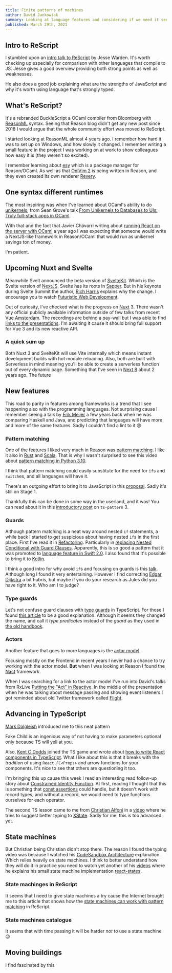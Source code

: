 ```yaml
---
title: Finite patterns of machines
author: Dawid Jankowiak
summary: Looking at language features and considering if we need it seems that the future brings us actors and state machines.
published: March 29th, 2021
---
```


## Intro to ReScript

I stumbled upon an [intro talk to ReScript](https://www.youtube.com/watch?v=dFHj1d9FG8M) by Jesse Warden.
It's worth checking up especially for comparison with other languages that compile to JS.
Jesse gives a good overview providing both strong points as well as weaknesses.

He also does a good job explaining what are the strengths of JavaScript and
why it's worth using language that's strongly typed.

## What's ReScript?

It's a rebranded BuckleScript a OCaml compiler from Bloomberg with
[ReasonML](https://reasonml.github.io/en/) syntax.
Seeing that Reason blog didn't get any new post since 2018 I would argue that
the whole community effort was moved to ReScript.

I started looking at ReasonML almost 4 years ago. I remember how hard it was to set up on Windows,
and how slowly it changed. I remember writing a small feature in the project I was working on at work
to show colleagues how easy it is (they weren't so excited).

I remember learning about [esy](https://esy.sh/en/) which is a package manager for Reason/OCaml.
As well as that [OniVim 2](https://www.onivim.io/) is being written in Reason,
and they even created its own renderer [Revery](https://www.outrunlabs.com/revery/).

## One syntax different runtimes

The most inspiring was when I've learned about OCaml's ability to do [unikernels](http://unikernel.org/),
from Sean Grove's talk [From Unikernels to Databases to UIs: Truly full-stack apps in OCaml](https://youtu.be/QWfHrbSqnB0).

With that and the fact that Javier Chávarri writing about
[running React on the server with OCaml](https://www.javierchavarri.com/react-server-side-rendering-with-ocaml/)
a year ago I was expecting that someone would write a NextJS-like framework in Reason/OCaml
that would run as unikernel savings ton of money.

I'm patient.

## Upcoming Nuxt and Svelte

Meanwhile Svelt announced the beta version of [SvelteKit](https://kit.svelte.dev/).
Which is the Svelte version of [NextJS](https://nextjs.org/).
Svelte has its roots in [Sapper](https://sapper.svelte.dev/). But in his keynote during Svelte Summit
the author, [Rich Harris](https://twitter.com/rich_harris) explains why the change.
I encourage you to watch [Futuristic Web Development](https://youtu.be/qSfdtmcZ4d0).

Out of curiosity, I've checked what is the progress on [Nuxt](https://nuxtjs.org/) 3.
There wasn't any official publicly available information outside of few talks
from recent [Vue Amsterdam](https://vuejs.amsterdam/). The recordings are behind a pay-wall
but I was able to find
[links to the presentations](https://github.com/nuxt/nuxt.js/issues/5708#issuecomment-791559583).
I'm awaiting it cause it should bring full support for Vue 3 and its new reactive API.

### A quick sum up

Both Nuxt 3 and SvelteKit will use Vite internally which means instant development builds
with hot module reloading. Also, both are built with Serverless in mind meaning
you'll be able to create a serverless function out of every dynamic page. Something that
I've seen in [Next 8](https://nextjs.org/blog/next-8#serverless-nextjs) about 2 years ago.
The future

## New features

This road to parity in features among frameworks is a trend that I see happening
also with the programming languages. Not surprising cause I remember seeing
a talk by [Erik Meijer](https://twitter.com/headinthebox) a few years back when he
was comparing Haskell and Java, and predicting that languages will have more and
more of the same features.
Sadly I couldn't find a lint to it 😟

### Pattern matching

One of the features I liked very much in Reason was
[pattern matching](https://reasonml.github.io/docs/en/pattern-matching.html).
I like it also in [Rust](https://doc.rust-lang.org/book/ch18-00-patterns.html)
and [Scala](https://docs.scala-lang.org/tour/pattern-matching.html).
That is why I wasn't surprised to see this video about
[pattern matching in Python 3.10](https://youtu.be/SYTVSeTgL3s).

I think that pattern matching could easily substitute for the need for
`if`s and `switch`es, and all languages will have it.

There's an outgoing effort to bring it to JavaScript
in this [proposal](https://github.com/tc39/proposal-pattern-matching).
Sadly it's still on Stage 1.

Thankfully this can be done in some way in the userland, and it was!
You can read about it in this [introductory post](https://dev.to/gvergnaud/bringing-pattern-matching-to-typescript-introducing-ts-pattern-v3-0-o1k)
on `ts-pattern` 3.

### Guards

Although pattern matching is a neat way around nested `if` statements, a while back I started
to get suspicious about having nested `if`s in the first place.
First I've read it in [Refactoring](https://martinfowler.com/books/refactoring.html).
Particularly in [replacing Nested Conditional with Guard Clauses](https://refactoring.com/catalog/replaceNestedConditionalWithGuardClauses.html).
Apparently, this is so good a pattern that it was promoted to
[language feature in Swift 2.0](https://ericcerney.com/swift-guard-statement/).
I also found that it's possible to bring it to [Kotlin](https://medium.com/swlh/swifts-guard-statement-for-kotlin-967ba580443f).

I think a good intro for why avoid `if`s and focusing on guards is this
[talk](https://youtu.be/z43bmaMwagI). Although long I found it very entertaining.
However I find correcting [Edgar Dijkstra](https://en.wikipedia.org/wiki/Edsger_W._Dijkstra)
a bit hubris, but maybe if you do your research as Jules did you have right to it.
Who am I to judge?

### Type guards

Let's not confuse guard clauses with [type guards](https://www.typescriptlang.org/docs/handbook/2/narrowing.html#using-type-predicates)
in TypeScript.
For those I found [this article](https://dev.to/smeijer/typescript-type-guards-and-type-predicates-4m5e)
to be a good explanation.
Although it seems they changed the name, and call it _type predicates_ instead of the _guard_
as they used in [the old handbook](https://www.typescriptlang.org/docs/handbook/advanced-types.html#user-defined-type-guards).

### Actors

Another feature that goes to more languages is the [actor model](https://www.brianstorti.com/the-actor-model/).

<Tweet id="1371905125539799041" />

Focusing mostly on the Frontend in recent years I never had a chance to try working with the
actor model. **But** when I was looking at Reason I found the [Nact](https://nact.io/)
framework.

When I was searching for a link to the actor model I've run into David's talks from RxLive
[Putting the "Act" in Reactive](https://youtu.be/lnmDFEriZ7Q). In the middle of the presentation
when he was talking about message passing and showing event listeners I got reminded about
old Twitter framework called [Flight](https://flightjs.github.io/).

## Advancing in TypeScript

[Mark Dalgleish](https://twitter.com/markdalgleish?s=20) introduced me to this neat pattern

<Tweet id="1370951759284162565" />

Fake Child is an ingenious way of not having to make parameters optional only because
TS will yell at you.

Also, [Kent C Dodds](https://twitter.com/kentcdodds/) joined the TS game and wrote about
[how to write React components in TypeScript](https://kentcdodds.com/blog/how-to-write-a-react-component-in-typescript).
What I like about this is that it breaks with the _tradition_ of using `React.FC<Props>`
and arrow functions for your components. It's nice to see that others are questioning it too.

I'm bringing this up cause this week I read an interesting read follow-up story about
[Constrained Identity Function](https://kentcdodds.com/blog/how-to-write-a-constrained-identity-function-in-typescript).
At first, reading I thought that this is something that [const assertions](https://mariusschulz.com/blog/const-assertions-in-literal-expressions-in-typescript)
could handle, but it doesn't work with record types, and without a record, we would need to type
functions ourselves for each operator.

The second TS lesson came to me from [Christian Alfoni](https://twitter.com/christianalfoni) in a
[video](https://youtu.be/v9TTqLIh_WI) where he tries to suggest better typing to
[XState](https://xstate.js.org/). Sadly for me, this is too advanced yet.

## State machines

But Christian being Christian didn't stop there. The reason I found the typing video was
because I watched his [CodeSandbox Architecture](https://youtu.be/Vj3SqPZT6Qs)
explanation. Which relies heavily on state machines. I think to better understand how they will
do it in practice you need to watch yet another of his [videos](https://youtu.be/ul_3ABrpj64)
where he explains his small state machine implementation
[react-states](https://github.com/christianalfoni/react-states).

### State machinges in ReScript

It seems that I need to give state machines a try cause the Internet brought me to this
article that shows how the
[state machines can work with pattern matching](https://erikras.com/blog/finite-state-machines-in-rescript)
in ReScript.

### State machines catalogue

<Tweet id="1374745202200612869" />

It seems that with time passing it will be harder _not_ to use a state machine 😉

## Moving buildings

I find fascinated by this

<Tweet id="1373698826880614402" />
